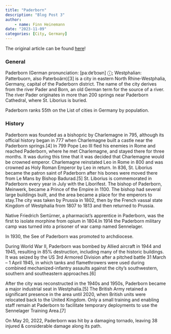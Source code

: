```yaml
---
title: "Paderborn"
description: "Blog Post 3"
author:
    - name: Finn Heinemann
date: "2023-11-09"
categories: [City, Germany]
---
```


The original article can be found [here](https://en.wikipedia.org/wiki/Paderborn)!

### General

Paderborn (German pronunciation: [paːdɐˈbɔʁn] ⓘ; Westphalian: Patterbuorn, also Paterboärn)[3] is a city in eastern North Rhine-Westphalia, Germany, capital of the Paderborn district. The name of the city derives from the river Pader and Born, an old German term for the source of a river. The river Pader originates in more than 200 springs near Paderborn Cathedral, where St. Liborius is buried.

Paderborn ranks 55th on the List of cities in Germany by population.

### History

Paderborn was founded as a bishopric by Charlemagne in 795, although its official history began in 777 when Charlemagne built a castle near the Paderborn springs.[4] In 799 Pope Leo III fled his enemies in Rome and reached Paderborn, where he met Charlemagne, and stayed there for three months. It was during this time that it was decided that Charlemagne would be crowned emperor. Charlemagne reinstated Leo in Rome in 800 and was crowned as Holy Roman Emperor by Leo in return. In 836, St. Liborius became the patron saint of Paderborn after his bones were moved there from Le Mans by Bishop Badurad.[5] St. Liborius is commemorated in Paderborn every year in July with the Liborifest. The bishop of Paderborn, Meinwerk, became a Prince of the Empire in 1100. The bishop had several large buildings built, and the area became a place for the emperors to stay.The city was taken by Prussia in 1802, then by the French vassal state Kingdom of Westphalia from 1807 to 1813 and then returned to Prussia.

Native Friedrich Sertürner, a pharmacist's apprentice in Paderborn, was the first to isolate morphine from opium in 1804.In 1914 the Paderborn military camp was turned into a prisoner of war camp named Sennelager.

In 1930, the See of Paderborn was promoted to archdiocese.

During World War II, Paderborn was bombed by Allied aircraft in 1944 and 1945, resulting in 85% destruction, including many of the historic buildings. It was seized by the US 3rd Armored Division after a pitched battle 31 March – 1 April 1945, in which tanks and flamethrowers were used during combined mechanized-infantry assaults against the city's southwestern, southern and southeastern approaches.[6]

After the city was reconstructed in the 1940s and 1950s, Paderborn became a major industrial seat in Westphalia.[5] The British Army retained a significant presence in the area until 2020, when British units were relocated back to the United Kingdom. Only a small training and enabling staff remain at Paderborn to facilitate temporary deployments to use the Sennelager Training Area.[7]

On May 20, 2022, Paderborn was hit by a damaging tornado, leaving 38 injured & considerable damage along its path.